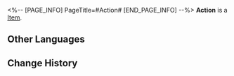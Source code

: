 <%-- [PAGE_INFO]
PageTitle=#Action#
[END_PAGE_INFO] --%>
{{Item Infobox
|title       = Action
|id          = 223305
|image       = Dreamscape Pass Sticker Action.png
|type        = 
|invCategory = 
|rarity      = 4
|effect      = Digital stickers that can be used to decorate the pages of the Dreamtour Handbook. They come in many different styles.
|description = 
|source1     = Help the performing Intellitron on the streets of the Golden Hour
}}
{{Description|1=The lights are ready, the microphone is set... All that's missing is someone with a good story.}}
'''Action''' is a [[Item]].

==Other Languages==
{{Other Languages
|en   = Action
|zhs  = 灯光师就位
|zht  = 燈光師就位
|ja   = 照明スタンバイ
|ko   = 조명 담당 스탠바이
|es   = Luces en posición
|fr   = Action
|ru   = Светотехник
|th   = คนกำกับแสงเข้าประจำที่
|vi   = Ánh Sáng Vào Vị Trí
|de   = Achtung, Aufnahme!
|id   = Penata Cahaya
|pt   = Ação
}}

==Change History==
{{Change History|2.0}}